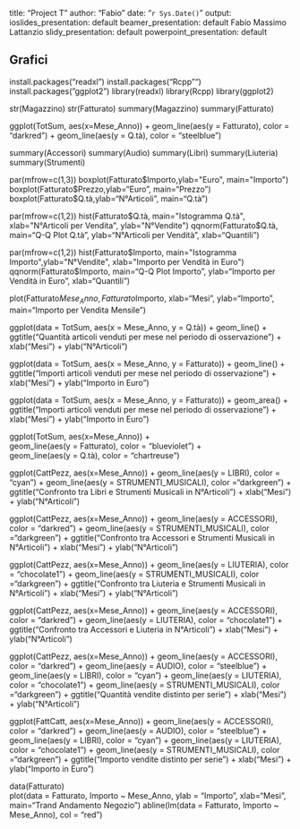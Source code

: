 title: "Project T"
author: "Fabio"
date: "`r Sys.Date()`"
output:
  ioslides_presentation: default
  beamer_presentation: default  Fabio Massimo Lattanzio
  slidy_presentation: default
  powerpoint_presentation: default

## Grafici

install.packages("readxl")
install.packages("Rcpp"")
install.packages("ggplot2")
library(readxl)
library(Rcpp)
library(ggplot2)

str(Magazzino)
str(Fatturato)
summary(Magazzino)
summary(Fatturato)

ggplot(TotSum, aes(x=Mese_Anno)) + 
  geom_line(aes(y = Fatturato), color = "darkred") + 
  geom_line(aes(y = Q.tà), color = "steelblue")

summary(Accessori)
summary(Audio)
summary(Libri)
summary(Liuteria)
summary(Strumenti)

par(mfrow=c(1,3))
boxplot(Fatturato$Importo,ylab="Euro", main="Importo")
boxplot(Fatturato$Prezzo,ylab="Euro", main="Prezzo")
boxplot(Fatturato$Q.tà,ylab="N°Articoli", main="Q.tà")
 
par(mfrow=c(1,2))
hist(Fatturato$Q.tà, main="Istogramma Q.tà", xlab="N°Articoli per Vendita", ylab="N°Vendite")
qqnorm(Fatturato$Q.tà, main="Q-Q Plot Q.tà", ylab="N°Articoli per Vendità", xlab="Quantili")

par(mfrow=c(1,2))
hist(Fatturato$Importo, main="Istogramma Importo",ylab="N°Vendite", xlab="Importo per Vendità in Euro")
qqnorm(Fatturato$Importo, main="Q-Q Plot Importo", ylab="Importo per Vendità in Euro", xlab="Quantili")

plot(Fatturato$Mese_Anno, Fatturato$Importo, 
      xlab="Mesi", ylab="Importo", main="Importo per Vendita Mensile")
      
ggplot(data = TotSum, aes(x = Mese_Anno, y = Q.tà)) +
  geom_line() + ggtitle("Quantità articoli venduti per mese nel periodo di osservazione") +
  xlab("Mesi") + ylab("N°Articoli")

ggplot(data = TotSum, aes(x = Mese_Anno, y = Fatturato)) +
  geom_line() + ggtitle("Importi  articoli venduti per mese nel periodo di osservazione") +
  xlab("Mesi") + ylab("Importo in Euro")

ggplot(data = TotSum, aes(x = Mese_Anno, y = Fatturato)) + 
   geom_area() + ggtitle("Importi  articoli venduti per mese nel periodo di osservazione") + 
   xlab("Mesi") + ylab("Importo in Euro") 

ggplot(TotSum, aes(x=Mese_Anno)) +  
  geom_line(aes(y = Fatturato), color = "blueviolet") +  
  geom_line(aes(y = Q.tà), color = "chartreuse")

ggplot(CattPezz, aes(x=Mese_Anno)) +
  geom_line(aes(y = LIBRI), color = "cyan") +
  geom_line(aes(y = STRUMENTI_MUSICALI), color ="darkgreen") + 
  ggtitle("Confronto tra Libri e Strumenti Musicali in N°Articoli") + 
   xlab("Mesi") + ylab("N°Articoli")
  
ggplot(CattPezz, aes(x=Mese_Anno)) +
  geom_line(aes(y = ACCESSORI), color = "darkred") + 
  geom_line(aes(y = STRUMENTI_MUSICALI), color ="darkgreen") + 
  ggtitle("Confronto tra Accessori e Strumenti Musicali in N°Articoli") + 
   xlab("Mesi") + ylab("N°Articoli")

ggplot(CattPezz, aes(x=Mese_Anno)) +
  geom_line(aes(y = LIUTERIA), color = "chocolate1") +
  geom_line(aes(y = STRUMENTI_MUSICALI), color ="darkgreen") + 
  ggtitle("Confronto tra Liuteria e Strumenti Musicali in N°Articoli") + 
   xlab("Mesi") + ylab("N°Articoli")

ggplot(CattPezz, aes(x=Mese_Anno)) +
  geom_line(aes(y = ACCESSORI), color = "darkred") +
  geom_line(aes(y = LIUTERIA), color = "chocolate1") + 
  ggtitle("Confronto tra Accessori e Liuteria in N°Articoli") + 
   xlab("Mesi") + ylab("N°Articoli")

ggplot(CattPezz, aes(x=Mese_Anno)) + 
  geom_line(aes(y = ACCESSORI), color = "darkred") + 
  geom_line(aes(y = AUDIO), color = "steelblue") +
  geom_line(aes(y = LIBRI), color = "cyan") +
  geom_line(aes(y = LIUTERIA), color = "chocolate1") +
  geom_line(aes(y = STRUMENTI_MUSICALI), color ="darkgreen") + 
  ggtitle("Quantità vendite distinto per serie") + 
   xlab("Mesi") + ylab("N°Articoli")
   
ggplot(FattCatt, aes(x=Mese_Anno)) + 
  geom_line(aes(y = ACCESSORI), color = "darkred") + 
  geom_line(aes(y = AUDIO), color = "steelblue") +
  geom_line(aes(y = LIBRI), color = "cyan") +
  geom_line(aes(y = LIUTERIA), color = "chocolate1") +
  geom_line(aes(y = STRUMENTI_MUSICALI), color ="darkgreen") + 
  ggtitle("Importo vendite distinto per serie") + 
   xlab("Mesi") + ylab("Importo in Euro") 

data(Fatturato)   
plot(data = Fatturato, Importo ~ Mese_Anno, ylab = "Importo", xlab="Mesi", main="Trand Andamento Negozio")
abline(lm(data = Fatturato, Importo ~ Mese_Anno), col = "red")







